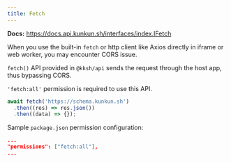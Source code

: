 ```yaml
---
title: Fetch
---
```


**Docs:** https://docs.api.kunkun.sh/interfaces/index.IFetch

When you use the built-in `fetch` or http client like Axios directly in iframe or web worker, 
you may encounter CORS issue.

`fetch()` API provided in `@kksh/api` sends the request through the host app, thus bypassing CORS.

`'fetch:all'` permission is required to use this API.


<ImportCodeBlock apiName="fetch" />

```ts
await fetch('https://schema.kunkun.sh')
  .then((res) => res.json())
  .then((data) => {});
```

Sample `package.json` permission configuration:

```json title="package.json"
...
"permissions": ["fetch:all"],
...
```

